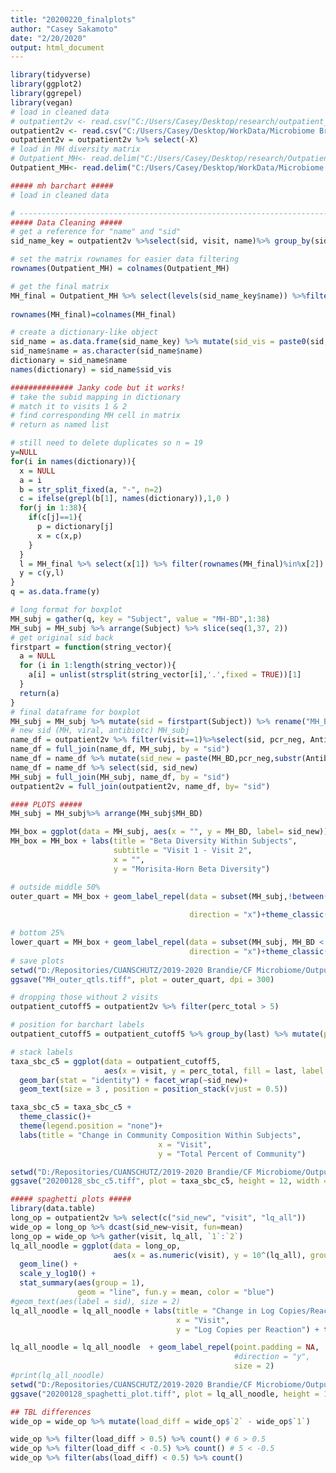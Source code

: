 ---
title: "20200220_finalplots"
author: "Casey Sakamoto"
date: "2/20/2020"
output: html_document
---
```{r setup}
library(tidyverse)
library(ggplot2)
library(ggrepel)
library(vegan)
# load in cleaned data
# outpatient2v <- read.csv("C:/Users/Casey/Desktop/research/outpatient_2vis.csv") #laptop
outpatient2v <- read.csv("C:/Users/Casey/Desktop/WorkData/Microbiome Brandie 2019-2020/outpatient_2vis.csv") #desktop
outpatient2v = outpatient2v %>% select(-X)
# load in MH diversity matrix
# Outpatient_MH<- read.delim("C:/Users/Casey/Desktop/research/OutpatientAbx_Morisita-Horn_Morisita-Horn.txt") #laptop
Outpatient_MH<- read.delim("C:/Users/Casey/Desktop/WorkData/Microbiome Brandie 2019-2020/OutpatientAbx_Morisita-Horn_Morisita-Horn.txt") #desktop
```

```{r data clean}
##### mh barchart #####
# load in cleaned data

# -------------------------------------------------------------------------
##### Data Cleaning #####
# get a reference for "name" and "sid"
sid_name_key = outpatient2v %>%select(sid, visit, name)%>% group_by(sid) %>% distinct()

# set the matrix rownames for easier data filtering
rownames(Outpatient_MH) = colnames(Outpatient_MH)

# get the final matrix
MH_final = Outpatient_MH %>% select(levels(sid_name_key$name)) %>%filter(rownames(Outpatient_MH)
                                                                         %in% levels(sid_name_key$name))
rownames(MH_final)=colnames(MH_final)

# create a dictionary-like object
sid_name = as.data.frame(sid_name_key) %>% mutate(sid_vis = paste0(sid,"-",visit)) %>% mutate(sid=NULL, visit=NULL)
sid_name$name = as.character(sid_name$name)
dictionary = sid_name$name
names(dictionary) = sid_name$sid_vis

############## Janky code but it works! 
# take the subid mapping in dictionary
# match it to visits 1 & 2
# find corresponding MH cell in matrix
# return as named list

# still need to delete duplicates so n = 19
y=NULL
for(i in names(dictionary)){
  x = NULL
  a = i
  b = str_split_fixed(a, "-", n=2)
  c = ifelse(grepl(b[1], names(dictionary)),1,0 )
  for(j in 1:38){
    if(c[j]==1){
      p = dictionary[j]
      x = c(x,p)
    } 
  }
  l = MH_final %>% select(x[1]) %>% filter(rownames(MH_final)%in%x[2])
  y = c(y,l)
}
q = as.data.frame(y)

# long format for boxplot
MH_subj = gather(q, key = "Subject", value = "MH-BD",1:38)
MH_subj = MH_subj %>% arrange(Subject) %>% slice(seq(1,37, 2)) 
# get original sid back
firstpart = function(string_vector){
  a = NULL
  for (i in 1:length(string_vector)){
    a[i] = unlist(strsplit(string_vector[i],'.',fixed = TRUE))[1]
  }
  return(a)
}
# final dataframe for boxplot
MH_subj = MH_subj %>% mutate(sid = firstpart(Subject)) %>% rename("MH_BD"=`MH-BD`)%>% select(sid,MH_BD)
# new sid (MH, viral, antibiotc) MH_subj
name_df = outpatient2v %>% filter(visit==1)%>%select(sid, pcr_neg, Antibiotic_class) %>% unique.data.frame()
name_df = full_join(name_df, MH_subj, by = "sid")
name_df = name_df %>% mutate(sid_new = paste(MH_BD,pcr_neg,substr(Antibiotic_class,1,1),sep = "_"))
name_df = name_df %>% select(sid, sid_new)
MH_subj = full_join(MH_subj, name_df, by = "sid")
outpatient2v = full_join(outpatient2v, name_df, by= "sid")

```

```{r boxplot}
#### PLOTS #####
MH_subj = MH_subj%>% arrange(MH_subj$MH_BD)

MH_box = ggplot(data = MH_subj, aes(x = "", y = MH_BD, label= sid_new)) + geom_boxplot(outlier.shape = NA) + geom_point()
MH_box = MH_box + labs(title = "Beta Diversity Within Subjects",
                       subtitle = "Visit 1 - Visit 2",
                       x = "", 
                       y = "Morisita-Horn Beta Diversity")

# outside middle 50%
outer_quart = MH_box + geom_label_repel(data = subset(MH_subj,!between(MH_BD,quantile(MH_BD,.25),
                                                                       quantile(MH_BD, .75))),
                                        direction = "x")+theme_classic()

# bottom 25%
lower_quart = MH_box + geom_label_repel(data = subset(MH_subj, MH_BD < quantile(MH_BD, .25)),
                                        direction = "x")+theme_classic()
# save plots
setwd("D:/Repositories/CUANSCHUTZ/2019-2020 Brandie/CF Microbiome/Output")
ggsave("MH_outer_qtls.tiff", plot = outer_quart, dpi = 300)
```

```{r stacked barcharts}
# dropping those without 2 visits
outpatient_cutoff5 = outpatient2v %>% filter(perc_total > 5)

# position for barchart labels
outpatient_cutoff5 = outpatient_cutoff5 %>% group_by(last) %>% mutate(pos = cumsum(perc_total) - (0.5)* perc_total)

# stack labels
taxa_sbc_c5 = ggplot(data = outpatient_cutoff5,
                     aes(x = visit, y = perc_total, fill = last, label = last)) + 
  geom_bar(stat = "identity") + facet_wrap(~sid_new)+
  geom_text(size = 3 , position = position_stack(vjust = 0.5)) 

taxa_sbc_c5 = taxa_sbc_c5 + 
  theme_classic()+
  theme(legend.position = "none")+
  labs(title = "Change in Community Composition Within Subjects",
                                 x = "Visit", 
                                 y = "Total Percent of Community")

setwd("D:/Repositories/CUANSCHUTZ/2019-2020 Brandie/CF Microbiome/Output")
ggsave("20200128_sbc_c5.tiff", plot = taxa_sbc_c5, height = 12, width = 12)
```

```{r spaghetti plots}
##### spaghetti plots #####
library(data.table)
long_op = outpatient2v %>% select(c("sid_new", "visit", "lq_all"))
wide_op = long_op %>% dcast(sid_new~visit, fun=mean) 
long_op = wide_op %>% gather(visit, lq_all, `1`:`2`)
lq_all_noodle = ggplot(data = long_op, 
                       aes(x = as.numeric(visit), y = 10^(lq_all), group = sid_new, label = sid_new)) + 
  geom_line() + 
  scale_y_log10() +
  stat_summary(aes(group = 1), 
               geom = "line", fun.y = mean, color = "blue") 
#geom_text(aes(label = sid), size = 2)
lq_all_noodle = lq_all_noodle + labs(title = "Change in Log Copies/Reaction Within Subjects",
                                     x = "Visit", 
                                     y = "Log Copies per Reaction") + theme_classic()

lq_all_noodle = lq_all_noodle  + geom_label_repel(point.padding = NA,
                                                  #direction = "y",
                                                  size = 2)
#print(lq_all_noodle)
setwd("D:/Repositories/CUANSCHUTZ/2019-2020 Brandie/CF Microbiome/Output")
ggsave("20200128_spaghetti_plot.tiff", plot = lq_all_noodle, height = 12, width = 12)

## TBL differences
wide_op = wide_op %>% mutate(load_diff = wide_op$`2` - wide_op$`1`)

wide_op %>% filter(load_diff > 0.5) %>% count() # 6 > 0.5
wide_op %>% filter(load_diff < -0.5) %>% count() # 5 < -0.5
wide_op %>% filter(abs(load_diff) < 0.5) %>% count()
```

